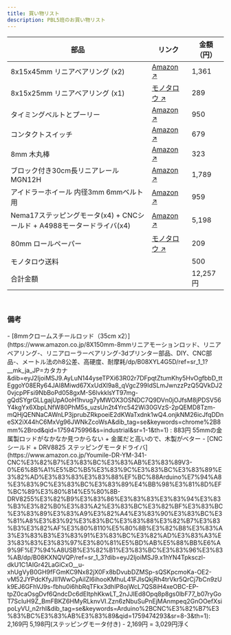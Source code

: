 ```yaml
---
title: 買い物リスト
description: PBL5班のお買い物リスト
---
```


<table>
  <thead>
    <tr>
      <th>部品</th>
      <th className="w-[20%]">リンク</th>
      <th>金額（円）</th>
    </tr>
  </thead>
  <tbody>
    <tr>
      <td>8x15x45mm リニアベアリング (x2)</td>
      <td><a href="https://www.amazon.co.jp/Kozelo-LM8LUU-%E3%83%AA%E3%83%8B%E3%82%A2%E3%83%9C%E3%83%BC%E3%83%AB%E3%83%99%E3%82%A2%E3%83%AA%E3%83%B3%E3%82%B0-CNC%E3%83%9E%E3%82%B7%E3%83%B3-3D%E3%83%97%E3%83%AA%E3%83%B3%E3%82%BF%E3%83%BC%E7%94%A8/dp/B0CBLSKLV5/ref=sr_1_4?__mk_ja_JP=%E3%82%AB%E3%82%BF%E3%82%AB%E3%83%8A&dib=eyJ2IjoiMSJ9.jVbKDtjgJafjnaf2tOpS04z1-kKCOTTlX-4KGc9ut27DNcDZ8A2CbrbzupFvUuBEcYKce4MPZAqCehYtioekYj1ms8TYlegEurnIwXFlIJgcXNBxVGzOL1cmEH0F-xnAFq12kQJ6almSIeVXK0Y2P3Rl2FzKGpBsuDZQWKwk1iZicNNXRaJIoyYk78yNW_ZZd0FQnlc4d959lTNatAJHOKxzA9pE2Ea9hmzzhpkpJajlPK_y7H5NqQh3MNbMqdW8sVQEOwmytGB-l4ms2LQyH18OV4EZg3WA76Bmh5ejV14.FHtIr37oZTTA6vDeO9hX6_iozXcka6nFQ64owbeRSDI&dib_tag=se&keywords=%E3%83%AA%E3%83%8B%E3%82%A2%E3%83%99%E3%82%A2%E3%83%AA%E3%83%B3%E3%82%B0+45mm&qid=1759486120&s=industrial&sr=1-4">Amazon ↗️</a></td>
      <td>1,361</td>
    </tr>
    <tr>
      <td>8x15x25mm リニアベアリング (x1)</td>
      <td><a href="https://www.monotaro.com/p/0360/7923/?t.q=%E3%83%AA%E3%83%8B%E3%82%A2%E3%83%99%E3%82%A2%E3%83%AA%E3%83%B3%E3%82%B0">モノタロウ ↗️</a></td>
      <td>289</td>
    </tr>
    <tr>
      <td>タイミングベルトとプーリー</td>
      <td><a href="https://www.amazon.co.jp/KeeYees-%E3%82%BF%E3%82%A4%E3%83%9F%E3%83%B3%E3%82%B0%E3%83%99%E3%83%AB%E3%83%88-%E6%AD%AF%E4%BB%98%E3%82%A2%E3%82%A4%E3%83%89%E3%83%A9%E3%83%BC-%E5%9B%BA%E5%AE%9A%E7%94%A8%E3%82%AF%E3%83%A9%E3%83%B3%E3%83%97-3D%E3%83%97%E3%83%AA%E3%83%B3%E3%82%BF%E3%83%91%E3%83%BC%E3%83%84/dp/B07SH7ZYTV/ref=sr_1_5?__mk_ja_JP=%E3%82%AB%E3%82%BF%E3%82%AB%E3%83%8A&crid=HFMHOMKH981T&dib=eyJ2IjoiMSJ9.Hm8x8X1yqqTO8rsvULQvo_MdevbnjaS0d2d4eKuwo47g36dX0K1gER6Zf8SZW57A3LYbp49XDonoQyt73kzKJv29h7Pm4GqsUJ4ly-8qfFpiHwZoc2lsAfxrWg2QMJuGfuquoQ_GZlMmb1p8Tibve5Lsa6R5EhklAJNp76JZp5T1npN9I3yh_dwuwloxoA9vHAQicBmnAGKZXxZgeJgn63B4ZSdLqsNhhLDuvtFmt-dVvZ6qD6dnrQ_73kq1bSlrYnmyhrWlG0iZ0Kixz2v2fh8RAe6yG8JnbJddavm3pOU._HULQ_KZSWhl_xcqMvF-R23D_AyALEH2fQLHa7A7Mf0&dib_tag=se&keywords=gt2+%E3%82%BF%E3%82%A4%E3%83%9F%E3%83%B3%E3%82%B0%E3%83%99%E3%83%AB%E3%83%88&qid=1759484109&sprefix=gt2+%E3%82%BF%E3%82%A4%E3%83%9F%E3%83%B3%E3%82%B0%E3%83%99%E3%83%AB%E3%83%88%2Caps%2C200&sr=8-5&xpid=uh-n_bzcb0mdh">Amazon ↗️</a></td>
      <td>950</td>
    </tr>
    <tr>
      <td>コンタクトスイッチ</td>
      <td><a href="https://www.amazon.co.jp/Youmile-20%E5%80%8B%E3%81%AE%E3%83%9E%E3%82%A4%E3%82%AF%E3%83%AD%E3%82%B9%E3%82%A4%E3%83%83%E3%83%81%E3%83%AD%E3%83%BC%E3%83%A9%E3%83%BC%E3%83%AC%E3%83%90%E3%83%BC%E3%82%A2%E3%83%BC%E3%83%A03%E3%83%94%E3%83%B3AC-125250V-SPDT-1NC%E3%83%A2%E3%83%BC%E3%83%A1%E3%83%B3%E3%82%BF%E3%83%AAPCB%E7%AB%AF%E5%AD%90%E9%96%8B%E9%96%89%E3%82%B9%E3%82%A4%E3%83%83%E3%83%81/dp/B084VNY6PK/ref=sr_1_1?dib=eyJ2IjoiMSJ9.t1m5I5mOsh71IJKrZihDGpFCXeheOAcvN3BHe55buvF0auv1DBfkut06FKL6ra5RqHW4Z_FwxPBe_A9gp1J5qMnra0rRzAzMJ38VE6UF8uEavHXe4nLM0NgyAqP5Kw8erL9mwKtxz_JrNXTRRphHTHpDZ1LJxk4yBuA2iZ0Q8Z3IlYcZC88lX5vFR29VsmXz_xTzr46T8O2YyoMnmIob2mPh3BE5lx2wMWqa28nxoDgeLyJG_F81g4W3olvYxY2MLBkIwughKRcXxLxtvSgsEi1Sg6-YqAmR061isZQAfmM.2G0SFo3yJ9ETsqTbSOjVld1VUgT4XbPUdOZ7I5BTbHY&dib_tag=se&geniuslink=true&keywords=indusky%2B10pcs%2Bmicro%2Blimit%2Bswitch%2Bwith%2Bmomentary%2Broller%2Blever%2Barm%2Bac%2B250v%2B5a%2Bspdt%2B1no%2B1nc%2Bsnap%2Baction%2Bmicro%2Bswitches&qid=1759475525&sr=8-1&th=1">Amazon ↗️</a></td>
      <td>679</td>
    </tr>
    <tr>
      <td>8mm 木丸棒</td>
      <td><a href="https://www.amazon.co.jp/%E3%82%A2%E3%83%BC%E3%83%86%E3%83%83%E3%82%AF-%E4%B8%B8%E6%A3%92-%CE%A68%C3%97450-5%E6%9C%AC%E7%B5%84-46569/dp/B0041NF2PK/ref=pd_sbs_d_sccl_2_13/356-9574604-4637517?pd_rd_w=nT9i8&content-id=amzn1.sym.c0889d40-54df-4be4-b1c5-43522a3d0a92&pf_rd_p=c0889d40-54df-4be4-b1c5-43522a3d0a92&pf_rd_r=DFNQW09S290KJ5V08SR0&pd_rd_wg=m6kmS&pd_rd_r=f2749683-c8ff-43e2-ba28-fa1a164f7bb5&pd_rd_i=B0041NF2PK&psc=1">Amazon ↗️</a></td>
      <td>323</td>
    </tr>
    <tr>
      <td>ブロック付き30cm長リニアレール MGN12H</td>
      <td><a href="https://www.amazon.co.jp/Akozon-%E3%83%AA%E3%83%8B%E3%82%A2%E3%82%AC%E3%82%A4%E3%83%89%E3%83%AC%E3%83%BC%E3%83%AB%E3%83%9F%E3%83%8B%E3%83%81%E3%83%A5%E3%82%A2%E3%83%AA%E3%83%8B%E3%82%A2%E3%82%B9%E3%83%A9%E3%82%A4%E3%83%89%E3%83%AC%E3%83%BC%E3%83%AB%E3%82%AC%E3%82%A4%E3%83%89%E3%83%96%E3%83%AD%E3%83%83%E3%82%AF250mm-300mm-400mm-500mm/dp/B07Y4NWB45/ref=sr_1_5?__mk_ja_JP=%E3%82%AB%E3%82%BF%E3%82%AB%E3%83%8A&crid=R7I7Z8JD5ER3&dib=eyJ2IjoiMSJ9.V2OdZ6jQk0YSq4UbbtIWuL1SlyTyXV1XmZ2W_-vMyQr-c1iwxnLeukinKUG8elchF5W_XN3KRtdJ_g9MdWsX4BBJGfZX9gdnD28dmtmHl2189xjbf2TZa6qwi7zmo9WQNqNOeTabDRfTeC_IYUJw8ymHeso9ohzcOwN3W266PCcFnajY3WDZhlcazDSCPbZtiF5tbCmKMnsEeGD_YFfmk28_HB1B8-dQGpN1kUhr-YbMaEdFjgfn-D2Z3eaqi3NJnZEkr5yG_OlZtaqxz3wteX6cCSSI3bixAMkv1tuApuY.0ZkwR7UbRYsavpRleWw1frI9ykIrFfbpHy3Nry0rME0&dib_tag=se&keywords=%E3%83%AA%E3%83%8B%E3%82%A2%E3%83%AC%E3%83%BC%E3%83%AB%2B300&qid=1759482924&s=industrial&sprefix=%E3%83%AA%E3%83%8B%E3%82%A2%E3%83%AC%E3%83%BC%E3%83%AB%2B300%2Cindustrial%2C308&sr=1-5&th=1">Amazon ↗️</a></td>
      <td>1,789</td>
    </tr>
    <tr>
      <td>アイドラーホイール 内径3mm 6mmベルト用</td>
      <td><a href="https://www.amazon.co.jp/Saipor-%E3%82%BF%E3%82%A4%E3%83%9F%E3%83%B3%E3%82%B0%E3%83%99%E3%83%AB%E3%83%88%E3%83%97%E3%83%BC%E3%83%AA%E3%83%BC-3D%E3%83%97%E3%83%AA%E3%83%B3%E3%82%BF%E3%83%BC%E4%BA%A4%E6%8F%9B%E7%94%A8-%E3%82%BF%E3%82%A4%E3%83%9F%E3%83%B3%E3%82%B0%E3%83%99%E3%83%AB%E3%83%88%E3%81%AB%E9%81%A9%E7%94%A8-16%E6%AD%AF%E3%80%81%E5%86%85%E5%BE%843mm%E3%80%81%E5%B9%856mm%E3%80%81%E6%AD%AF%E3%81%AA%E3%81%97/dp/B086JPY1WH/ref=sr_1_3?__mk_ja_JP=%E3%82%AB%E3%82%BF%E3%82%AB%E3%83%8A&crid=2TWVEPIUTZFS6&dib=eyJ2IjoiMSJ9.YBoxkOG6ZEvUoxNA4YFVNsqoRBVUPD8CtEZBBZ-GbXbojfxovgrBa8LlON_W3ekFcRtMbFS7-Yg8WmuuD-_rQgrLj7ptNeqHpasnUpCsTtKLr4HChAL6oRiHb9DT-yFmjQXb40DqNWcxBb-cl-OXAvTlEuWENekkqIvz2siFYftTnDMeSyTRKQugaiEubjIEIHsMjE0RUs8061FO58O-rLHeR0XKHHN-PORRhNUV2w37SPHOMjrETAgAko7ynbvafoMaUnFLkH-rWZG4GaWJNwy5j1lLKyfNdq_phIeGoGg.CQLb6H8Ftl50f1YFCFQKs486Px-71LQYeixG7wZv9CM&dib_tag=se&keywords=%E3%83%97%E3%83%BC%E3%83%AA%E3%83%BC%2B3mm%2B6mm&qid=1759484757&sprefix=%E3%83%97%E3%83%BC%E3%83%AA%E3%83%BC%2B3mm%2B6mm%2Caps%2C182&sr=8-3&th=1">Amazon ↗️</a></td>
      <td>959</td>
    </tr>
    <tr>
      <td>Nema17ステッピングモータ(x4) + CNCシールド + A4988モータードライバ(x4)</td>
      <td><a href="https://www.amazon.co.jp/Nema17-%E3%82%B9%E3%83%86%E3%83%83%E3%83%94%E3%83%B3%E3%82%B0-17HS4401S-A4988-%E3%83%89%E3%83%A9%E3%82%A4%E3%83%90%E3%83%BC%E6%8B%A1%E5%BC%B5%E3%83%9C%E3%83%BC%E3%83%89/dp/B0D59RHVPY/ref=sr_1_8?dib=eyJ2IjoiMSJ9.gZ4KcAD86di1PEsmsm4QVbiYSI-3d2RdMe6wLFfiSWdDYA7JqmajQn_SFdQrns9vCXVM14bykgsL9SfQNolDw7zm8U2m8M1MCO4gTgdJTNoEZ6d6NzXV11TNEHDq4rWj-vjEKBN_cwhaejBk6Iu9ac98dEKfSQMftxaLBJbBOoIWCZK0dUMTsjl_TnvmhJDZFHeoxS-Q0ne8MtbWYJhkQpmIQNw2j4Xu3iQ5st0SUu_R4QvkWjGbmYle_cG1ykWs8gdXIjwshz25fCt1hMX4h14rG2_OTMhtwFKr_dgmqhg.netsRNRvH7F9pwq7V_gntQZUJYlKlz3JjbzYc07LLCU&dib_tag=se&geniuslink=true&keywords=nema+17+stepper+motor&qid=1759485098&sr=8-8">Amazon ↗️</a></td>
      <td>5,198</td>
    </tr>
    <tr>
      <td>80mm ロールペーパー</td>
      <td><a href="https://www.monotaro.com/p/3136/2809/?t.q=%E3%83%AD%E3%83%BC%E3%83%AB%E3%83%9A%E3%83%BC%E3%83%91%E3%83%BC%E3%80%8080mm">モノタロウ ↗️</a></td>
      <td>209</td>
    </tr>
    <tr>
      <td colSpan="2">モノタロウ送料</td>
      <td>500</td>
    </tr>
    <tr>
      <td colSpan="2">合計金額</td>
      <td className="font-bold">12,257円</td>
    </tr>
  </tbody>
</table>  

<br />

### 備考

<Accordions type="single">
  <Accordion title="ロッドを金属にするなら">
    - [8mmクロームスチールロッド（35cm x2）](https://www.amazon.co.jp/8X150mm-8mmリニアモーションロッド、リニアベアリング-、リニアローラーベアリング-3dプリンター部品、DIY、CNC部品-、メートル法のh8公差、高硬度、耐摩耗/dp/B08XYL4G5D/ref=sr_1_1?__mk_ja_JP=カタカナ&dib=eyJ2IjoiMSJ9.AyLuN144yseTPXi63R02r7DFpqtZtumKhy5HvOgfbbD_ttEggoY08ERy64JAI8Miwd67XxUdXl9a8_qVgcZ99IdSLmJwnzzPzQ5QVkDJ20vjcpPFsi9NbBoPd058gxM-S6lvkklsYT97mg-gQdSYgrGLLgajUpA0oH1hvug7yMWOX3OSNDC7Q9DVn0jOJfsM8jPDSV56Y4kgYx6XbpLNfW80PhM5s_uzsUn2t4Yrc542Wi30GVzS-2pQEMD8Tzm-mQHjQENNaCAWnLP3jprubZRkpoeiE2dKWaTxdnk1wQ4.onjkNM26icJfqDDneSX2iX44hC6MxVg96JWNkZcoWsA&dib_tag=se&keywords=chrome%2B8mm%2Brod&qid=1759475996&s=industrial&sr=1-1&th=1) : 883円
    <Callout title="But" type="warn">
      55mmの金属製ロッドがなかなか見つからない + 金属だと高いので、木製がベター
    </Callout>
  </Accordion>
</Accordions>

<Accordions type="single">
  <Accordion title="既存のステッピングモータが使えるなら">
    - [CNCシールド + DRV8825 ステッピングモータドライバ](https://www.amazon.co.jp/Youmile-DR-YM-341-CNC%E3%82%B7%E3%83%BC%E3%83%AB%E3%83%89V3-0%E6%8B%A1%E5%BC%B5%E3%83%9C%E3%83%BC%E3%83%89%E3%82%AD%E3%83%83%E3%83%88%EF%BC%88Arduino%E7%94%A8%E3%83%9C%E3%83%BC%E3%83%89%E4%BB%98%E3%81%8D%EF%BC%89%E3%80%814%E5%80%8B-DRV8255%E3%82%B9%E3%83%86%E3%83%83%E3%83%94%E3%83%B3%E3%82%B0%E3%83%A2%E3%83%BC%E3%82%BF%E3%83%BC%E3%83%89%E3%83%A9%E3%82%A4%E3%83%90%E3%83%BC%E3%81%A8%E3%83%92%E3%83%BC%E3%83%88%E3%82%B7%E3%83%B3%E3%82%AF%E3%80%8110%E5%80%8B%E3%82%B8%E3%83%A3%E3%83%B3%E3%83%91%E3%83%BC%E3%82%AD%E3%83%A3%E3%83%83%E3%83%97%E3%80%81%E5%BD%AB%E5%88%BB%E6%A9%9F%E7%94%A8USB%E3%82%B1%E3%83%BC%E3%83%96%E3%83%AB/dp/B08KXNQVQP/ref=sr_1_3?dib=eyJ2IjoiMSJ9.x1hYN4Tpksczl-dkU1C1AIGr42LaGiCxO__u-xhUgVyB0GH9fFGmKC9Nx82jX0Fx8bDvubDZMSp-sQSKpcmoKa-OE2-vM52JYPdcKfyJII1WwCyAiIZI6ihooKMhuL41FJlsQkjRh4trVkr5QrCj7bCn9zUk9EJ6GFhVJ9s-fbhu0i6hbRqTFkx3dhlP8ojWcL7QS8iH4xeOBC-EP-tpZ0caOsgDvf6QndcDc6dEItphKkwLT_2nJJIEd8Opq8p8gs0lbF77_b07ryGoT7ScIuH9Z_BmFBKZ6HMyRLknvVI.Zzn6zNbuSuPnEjMAnmpeq2GnOOefXsipoLyVU_n2rhI&dib_tag=se&keywords=Arduino%2BCNC%E3%82%B7%E3%83%BC%E3%83%AB%E3%83%89&qid=1759474293&sr=8-3&th=1): 2,169円
    <Callout title="合計は 9,228円に" type="info">
      5,198円(ステッピングモータ付き) - 2,169円 = 3,029円浮く
    </Callout>
  </Accordion>
</Accordions>

<br /><br />